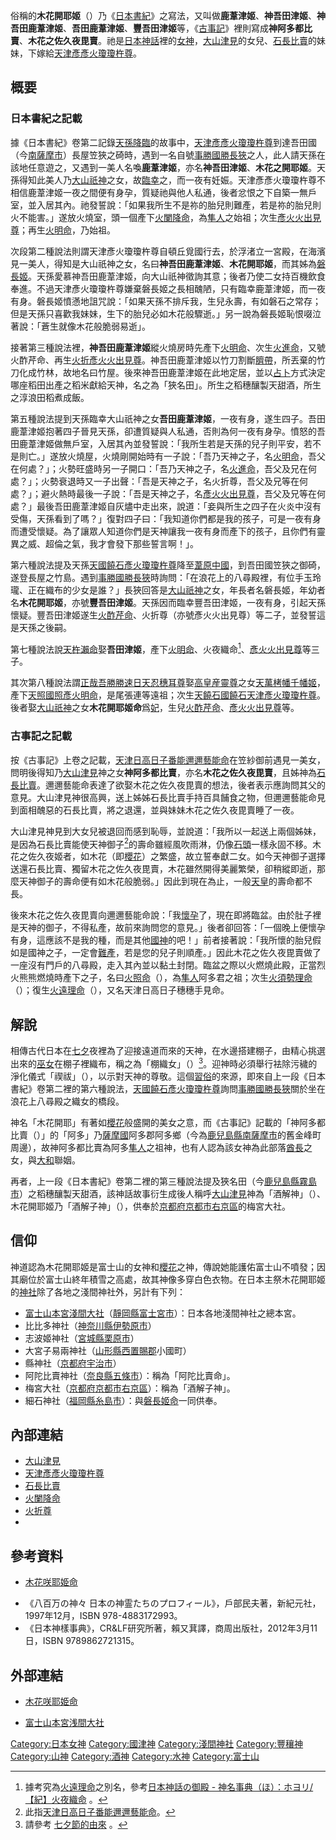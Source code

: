 {{Japanese|japanese=木花之佐久夜毘売|kana=このはなのさくやびめ|rm=Konohananosakuyabime}}
俗稱的'''木花開耶姬'''（{{lang|ja|コノハナノサクヤビメ，木花咲耶姫}}）乃《[[日本書紀|日本書紀]]》之寫法，又叫做'''鹿葦津姬'''、'''神吾田津姬'''、'''神吾田鹿葦津姬'''、'''吾田鹿葦津姬'''、'''豐吾田津姬'''等，《[[古事記|古事記]]》裡則寫成'''神阿多都比賣'''、'''木花之佐久夜毘賣'''。祂是[[日本神話|日本神話]]裡的[[女神|女神]]，[[大山津見|大山津見]]的女兒、[[石長比賣|石長比賣]]的妹妹，下嫁給[[天津彥彥火瓊瓊杵尊|天津彥彥火瓊瓊杵尊]]。

== 概要 ==
=== 日本書紀之記載 ===
據《日本書紀》卷第二記錄[[天孫降臨|天孫降臨]]的故事中，[[天津彥彥火瓊瓊杵尊|天津彥彥火瓊瓊杵尊]]到達吾田國（今[[南薩摩市|南薩摩市]]）長屋笠狹之碕時，遇到一名自號[[鹽土老翁|事勝國勝長狹]]之人，此人請天孫在該地任意遊之，又遇到一美人名喚'''鹿葦津姬'''，亦名'''神吾田津姬'''、'''木花之開耶姬'''。天孫得知此美人乃[[大山津見|大山祇神]]之女，故[[人类性行为|臨幸]]之，而一夜有妊娠。天津彥彥火瓊瓊杵尊不相信鹿葦津姬一夜之間便有身孕，質疑祂與他人私通，後者忿恨之下自築一無戶室，並入居其內。祂發誓說：「如果我所生不是祢的胎兒則難產，若是祢的胎兒則火不能害。」遂放火燒室，頭一個產下[[火闌降命|火闌降命]]，為[[隼人|隼人]]之始祖；次生[[火折尊|彥火火出見尊]]；再生[[火明命|火明命]]，乃{{link-ja|尾張氏|尾張氏|尾張連}}始祖。

次段第二種說法則謂天津彥火瓊瓊杵尊自頓丘覓國行去，於浮渚立一宮殿，在海濱見一美人，得知是大山祇神之女，名曰'''神吾田鹿葦津姬'''、'''木花開耶姬'''，而其姊為[[石長比賣|磐長姬]]。天孫愛慕神吾田鹿葦津姬，向大山祇神徵詢其意；後者乃使二女持百機飲食奉進。不過天津彥火瓊瓊杵尊嫌棄磐長姬之長相醜陋，只有臨幸鹿葦津姬，而一夜有身。磐長姬憤懣地詛咒說：「如果天孫不排斥我，生兒永壽，有如磐石之常存；但是天孫只喜歡我妹妹，生下的胎兒必如木花般驟逝。」另一說為磐長姬恥恨啜泣著說：「蒼生就像木花般脆弱易逝」。

接著第三種說法裡，'''神吾田鹿葦津姬'''縱火燒房時先產下[[火明命|火明命]]、次生[[火闌降命|火進命]]，又號火酢芹命、再生[[火折尊|火折彥火火出見尊]]。神吾田鹿葦津姬以竹刀割斷[[臍帶|臍帶]]，所丟棄的竹刀化成竹林，故地名曰竹屋。後來神吾田鹿葦津姬在此地定居，並以[[占卜|占卜]]方式決定哪座稻田出產之稻米獻給天神，名之為「狹名田」。所生之稻穗釀製天甜酒，所生之淳浪田稻煮成飯。

第五種說法提到天孫臨幸大山祇神之女'''吾田鹿葦津姬'''，一夜有身，遂生四子。吾田鹿葦津姬抱著四子晉見天孫，卻遭質疑與人私通，否則為何一夜有身孕。憤怒的吾田鹿葦津姬做無戶室，入居其內並發誓說：「我所生若是天孫的兒子則平安，若不是則亡。」遂放火燒屋，火燒剛開始時有一子說：「吾乃天神之子，名[[火明命|火明命]]，吾父在何處？」；火勢旺盛時另一子開口：「吾乃天神之子，名[[火闌降命|火進命]]，吾父及兄在何處？」；火勢衰退時又一子出聲：「吾是天神之子，名火折尊，吾父及兄等在何處？」；避火熱時最後一子說：「吾是天神之子，名[[火折尊|彥火火出見尊]]，吾父及兄等在何處？」最後吾田鹿葦津姬自灰燼中走出來，說道：「妾與所生之四子在火炎中沒有受傷，天孫看到了嗎？」復對四子曰：「我知道你們都是我的孩子，可是一夜有身而遭受懷疑。為了讓眾人知道你們是天神讓我一夜有身而產下的孩子，且你們有靈異之威、超倫之氣，我才會發下那些誓言啊！」。

第六種說法提及天孫[[天津彥彥火瓊瓊杵尊|天國饒石彥火瓊瓊杵尊]]降至[[葦原中國|葦原中國]]，到吾田國笠狹之御碕，遂登長屋之竹島。遇到[[鹽土老翁|事勝國勝長狹]]時詢問：「在浪花上的八尋殿裡，有位手玉玲瓏、正在織布的少女是誰？」長狹回答是[[大山津見|大山祇神]]之女，年長者名磐長姬，年幼者名'''木花開耶姬'''，亦號'''豐吾田津姬'''。天孫因而臨幸豐吾田津姬，一夜有身，引起天孫懷疑。豐吾田津姬遂生[[火闌降命|火酢芹命]]、火折尊（亦號彥火火出見尊）等二子，並發誓這是天孫之後嗣。

第七種說法說[[天津彥彥火瓊瓊杵尊|天杵瀨命]]娶'''吾田津姬'''，產下[[火明命|火明命]]、火夜織命<ref>據考究為[[火折尊|火遠理命]]之別名，參考{{ja}}[http://j-myth.info/database/kami06_5ho.html#howori 日本神話の御殿 - 神名事典（ほ）：ホヨリ/【紀】火夜織命] {{Wayback|url=http://j-myth.info/database/kami06_5ho.html#howori |date=20170305010925 }}。</ref>、[[火折尊|彥火火出見尊]]等三子。

其次第八種說法謂[[天忍穗耳尊|正哉吾勝勝速日天忍穗耳尊]]娶[[高皇產靈神|高皇産靈尊]]之女[[栲幡千千姬命|天萬栲幡千幡姬]]，產下[[天火明命|天照國照彥火明命]]，是尾張連等遠祖；次生[[天津彥彥火瓊瓊杵尊|天饒石國饒石天津彥火瓊瓊杵尊]]。後者娶[[大山津見|大山祇神]]之女'''木花開耶姬命'''爲[[妃|妃]]，生兒[[火闌降命|火酢芹命]]、[[火折尊|彥火火出見尊]]等。

=== 古事記之記載 ===
按《古事記》上卷之記載，[[天津彥彥火瓊瓊杵尊|天津日高日子番能邇邇藝能命]]在笠紗御前遇見一美女，問明後得知乃[[大山津見|大山津見]]神之女'''神阿多都比賣'''，亦名'''木花之佐久夜毘賣'''，且姊神為[[石長比賣|石長比賣]]。邇邇藝能命表達了欲娶木花之佐久夜毘賣的想法，後者表示應詢問其父的意見。大山津見神很高興，送上姊姊石長比賣手持百具餔食之物，但邇邇藝能命見到面相醜惡的石長比賣，將之退還，並與妹妹木花之佐久夜毘賣睡了一夜。

大山津見神見到大女兒被退回而感到恥辱，並說道：「我所以一起送上兩個姊妹，是因為石長比賣能使天神御子<ref>此指[[天津彥彥火瓊瓊杵尊|天津日高日子番能邇邇藝能命]]。</ref>的壽命雖經風吹雨淋，仍像[[岩石|石頭]]一樣永固不移。木花之佐久夜姬者，如木花（即[[櫻花|櫻花]]）之繁盛，故立誓奉獻二女。如今天神御子選擇送還石長比賣、獨留木花之佐久夜毘賣，木花雖然開得美麗繁榮，卻稍縱即逝，那麼天神御子的壽命便有如木花般脆弱。」因此到現在為止，一般[[天皇|天皇]]的壽命都不長。

後來木花之佐久夜毘賣向邇邇藝能命說：「我[[妊娠|懷孕]]了，現在即將臨盆。由於肚子裡是天神的御子，不得私產，故前來詢問您的意見。」後者卻回答：「一個晚上便懷孕有身，這應該不是我的種，而是其他[[國神|國神]]的吧！」前者接著說：「我所懷的胎兒假如是國神之子，一定會[[難產|難產]]，若是您的兒子則順產。」因此木花之佐久夜毘賣做了一座沒有門戶的八尋殿，走入其內並以黏土封閉。臨盆之際以火燃燒此殿，正當烈火熊熊燃燒時產下之子，名曰[[火闌降命|火照命]]（{{lang|ja|ほのてらす の みこと/ほのてる の みこと/ほのてり の みこと}}），為[[隼人|隼人]]阿多君之祖；次生[[火闌降命|火須勢理命]]（{{lang|ja|ほのすせり の みこと}}）；復生[[火折尊|火遠理命]]（{{lang|ja|ほをり の みこと}}），又名天津日高日子穗穗手見命。

== 解說 ==
相傳古代日本在[[七夕|七夕]]夜裡為了迎接遠道而來的天神，在水邊搭建棚子，由精心挑選出來的[[巫女|巫女]]在棚子裡織布，稱之為「棚織女」（{{lang|ja|たなばたつめ}}）<ref>請參考 [http://www.sendaitanabata.com/tw/origin.html 七夕節的由來] {{webarchive|url=https://web.archive.org/web/20120625123812/http://www.sendaitanabata.com/tw/origin.html |date=2012-06-25 }}。</ref>。迎神時必須舉行袪除污穢的淨化儀式「禊祓」（{{lang|ja|みそぎはらえ}}），以示對天神的尊敬。這個[[風俗|習俗]]的來源，即來自上一段《日本書紀》卷第二裡的第六種說法，[[天津彥彥火瓊瓊杵尊|天國饒石彥火瓊瓊杵尊]]詢問[[鹽土老翁|事勝國勝長狹]]關於坐在浪花上八尋殿之織女的橋段。

神名「木花開耶」有著如[[櫻花|櫻花]]般盛開的美女之意，而《古事記》記載的「神阿多都比賣（{{lang|ja|カムアタツヒメ}}）」的「阿多」乃[[薩摩國|薩摩國]]阿多郡阿多鄉（今為[[鹿兒島縣|鹿兒島縣]][[南薩摩市|南薩摩市]]的舊金峰町周邊），故神阿多都比賣為阿多[[隼人|隼人]]之祖神，也有人認為該女神為此部落[[酋長|酋長]]之女，與[[大和王權|大和]]聯姻。

再者，上一段《日本書紀》卷第二裡的第三種說法提及狹名田（今[[鹿兒島縣|鹿兒島縣]][[霧島市|霧島市]]）之稻穗釀製天甜酒，該神話故事衍生成後人稱呼[[大山津見|大山津見]]神為「酒解神」（{{lang|ja|サカトケノカミ}}）、木花開耶姬乃「酒解子神」（{{lang|ja|サカトケコノカミ}}），供奉於[[京都府|京都府]][[京都市|京都市]][[右京區|右京區]]的梅宮大社。

== 信仰 ==
神道認為木花開耶姬是富士山的女神和[[櫻花|櫻花]]之神，傳說她能護佑富士山不噴發；因其廟位於富士山終年積雪之高處，故其神像多穿白色衣物。在日本主祭木花開耶姬的[[神社|神社]]除了各地之淺間神社外，另計有下列：
* [[富士山本宮淺間大社|富士山本宮淺間大社]]（[[靜岡縣|靜岡縣]][[富士宮市|富士宮市]]）：日本各地淺間神社之總本宮。
* 比比多神社（[[神奈川縣|神奈川縣]][[伊勢原市|伊勢原市]]）
* 志波姬神社（[[宮城縣|宮城縣]][[栗原市|栗原市]]）
* 大宮子易兩神社（[[山形縣|山形縣]][[西置賜郡|西置賜郡]]小國町）
* 縣神社（[[京都府|京都府]][[宇治市|宇治市]]）
* 阿陀比賣神社（[[奈良縣|奈良縣]][[五條市|五條市]]）：稱為「阿陀比賣命」。
* 梅宮大社（[[京都府|京都府]][[京都市|京都市]][[右京區|右京區]]）：稱為「酒解子神」。
* 細石神社（[[福岡縣|福岡縣]][[糸島市|糸島市]]）：與[[石長比賣|磐長姬命]]一同供奉。

== 內部連結 ==
* [[大山津見|大山津見]]
* [[天津彥彥火瓊瓊杵尊|天津彥彥火瓊瓊杵尊]]
* [[石長比賣|石長比賣]]
* [[火闌降命|火闌降命]]
* [[火折尊|火折尊]]
* {{link-ja|女狹穗塚|女狭穂塚}}

== 參考資料 ==
* {{ja}}[http://www.din.or.jp/~a-kotaro/gods/kamigami/konohana.html 木花咲耶姫命] {{Wayback|url=http://www.din.or.jp/~a-kotaro/gods/kamigami/konohana.html |date=20130514141451 }}
* 《八百万の神々 日本の神霊たちのプロフィール》，戶部民夫著，新紀元社，1997年12月，ISBN 978-4883172993。 
* 《日本神樣事典》，CR&LF研究所著，賴又萁譯，商周出版社，2012年3月11日，ISBN 9789862721315。
{{reflist}}
{{Portal|神道|Shinto torii icon vermillion.svg}}
{{wikisource}}

== 外部連結 ==
* {{ja}}[http://www.din.or.jp/~a-kotaro/gods/kamigami/konohana.html 木花咲耶姫命] {{Wayback|url=http://www.din.or.jp/~a-kotaro/gods/kamigami/konohana.html |date=20130514141451 }}
* {{ja}}[http://www.fuji-hongu.or.jp/sengen/ 富士山本宮浅間大社] {{Wayback|url=http://www.fuji-hongu.or.jp/sengen/ |date=20120614215817 }}

[[Category:日本女神|Category:日本女神]]
[[Category:國津神|Category:國津神]]
[[Category:淺間神社|Category:淺間神社]]
[[Category:豐穰神|Category:豐穰神]]
[[Category:山神|Category:山神]]
[[Category:酒神|Category:酒神]]
[[Category:水神|Category:水神]]
[[Category:富士山|Category:富士山]]